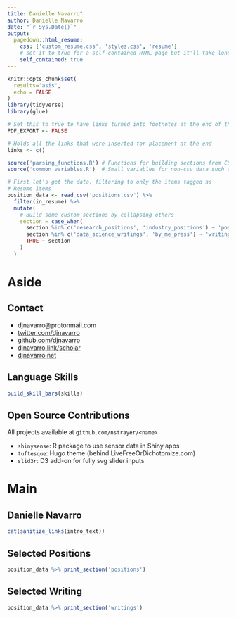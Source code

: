 ```yaml
---
title: Danielle Navarro"
author: Danielle Navarro
date: "`r Sys.Date()`"
output:
  pagedown::html_resume:
    css: ['custom_resume.css', 'styles.css', 'resume']
    # set it to true for a self-contained HTML page but it'll take longer to render
    self_contained: true
---
```



```r
knitr::opts_chunk$set(
  results='asis', 
  echo = FALSE
)
library(tidyverse)
library(glue)

# Set this to true to have links turned into footnotes at the end of the document
PDF_EXPORT <- FALSE

# Holds all the links that were inserted for placement at the end
links <- c()

source('parsing_functions.R') # Functions for building sections from CSV data
source('common_variables.R')  # Small variables for non-csv data such as intro text

# First let's get the data, filtering to only the items tagged as
# Resume items
position_data <- read_csv('positions.csv') %>% 
  filter(in_resume) %>% 
  mutate(
    # Build some custom sections by collapsing others
    section = case_when(
      section %in% c('research_positions', 'industry_positions') ~ 'positions', 
      section %in% c('data_science_writings', 'by_me_press') ~ 'writings',
      TRUE ~ section
    )
  ) 

```


Aside
================================================================================

Contact {#contact}
--------------------------------------------------------------------------------



- <i class="fa fa-envelope"></i> djnavarro@protonmail.com
- <i class="fa fa-twitter"></i> [twitter.com/djnavarro](git@github.com:djnavarro/cv.git)
- <i class="fa fa-github"></i> [github.com/djnavarro](https://github.com/djnavarro)
- <i class="fa fa-graduation-cap"></i> [djnavarro.link/scholar](https://djnavarro.link/scholar)
- <i class="fa fa-link"></i> [djnavarro.net](https://djnavarro.net)



Language Skills {#skills}
--------------------------------------------------------------------------------


```r
build_skill_bars(skills)
```



Open Source Contributions {#open-source}
--------------------------------------------------------------------------------

All projects available at `github.com/nstrayer/<name>`


- `shinysense`: R package to use sensor data in Shiny apps
- `tuftesque`: Hugo theme (behind LiveFreeOrDichotomize.com)
- `slid3r`: D3 add-on for fully svg slider inputs



Main
================================================================================

Danielle Navarro {#title}
--------------------------------------------------------------------------------

```r
cat(sanitize_links(intro_text))
```




Selected Positions {data-icon=suitcase}
--------------------------------------------------------------------------------

```r
position_data %>% print_section('positions')
```

Selected Writing {data-icon=newspaper}
--------------------------------------------------------------------------------


```r
position_data %>% print_section('writings')
```


